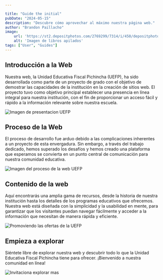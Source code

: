 ```yaml
---

title: "Guide the initial"
pubDate: "2024-05-15"
description: "Descubre cómo aprovechar al máximo nuestra página web."
author: "Brandon Paillacho"
image:
    url: 'https://st2.depositphotos.com/2769299/7314/i/450/depositphotos_73146775-stock-photo-a-stack-of-books-on.jpg'
    alt: 'Imagen de libros apilados'
tags: ["User", "Guides"]
---
```



## Introducción a la Web

Nuestra web, la Unidad Educativa Fiscal Pichincha (UEFP), ha sido desarrollada como parte de un proyecto de grado con el objetivo de demostrar las capacidades de la institución en la creación de sitios web. El proyecto tuvo como objetivo principal establecer una presencia en línea integral para nuestra institución, con el fin de proporcionar un acceso fácil y rápido a la información relevante sobre nuestra escuela.

![Imagen de presentacion UEFP](./../../../assets/userDocs/1.png)

## Proceso de la Web

El proceso de desarrollo fue arduo debido a las complicaciones inherentes a un proyecto de esta envergadura. Sin embargo, a través del trabajo dedicado, hemos superado los desafíos y hemos creado una plataforma que esperamos se convierta en un punto central de comunicación para nuestra comunidad educativa.

![Imagen del proceso de la web UEFP](./../../../assets/userDocs/2.png)

## Contenido de la web

Aquí encontrarás una amplia gama de recursos, desde la historia de nuestra institución hasta los detalles de los programas educativos que ofrecemos. Nuestra web está diseñada con la simplicidad y la usabilidad en mente, para garantizar que los visitantes puedan navegar fácilmente y acceder a la información que necesitan de manera rápida y eficiente.

![Promoviendo las ofertas de la UEFP](./../../../assets/userDocs/3.png)

## Empieza a explorar

Siéntete libre de explorar nuestra web y descubrir todo lo que la Unidad Educativa Fiscal Pichincha tiene para ofrecer. ¡Bienvenido a nuestra comunidad en línea!

![Invitaciona explorar mas](./../../../assets/userDocs/4.png)

<LinkContainer>
<LinkCard text="Guia de navegacion para el usuario" title="Usuario" destiny="navegacion" content="user"/>
</LinkContainer>